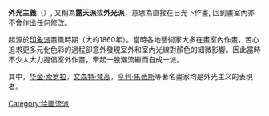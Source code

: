 {{unreferenced|time=2015-10-28T15:04:40+00:00}}
'''外光主義'''（{{lang-en|'''Pleinairism'''}}）, 又稱為'''露天派'''或'''外光派'''，意思為直接在日光下作畫, 回到畫室內亦不會作出任何修改。

起源於[[印象派|印象派]]畫風時期（大約1860年）。當時各地藝術家大多在畫室內作畫，苦心追求更多元化色彩的過程卻意外發現室外和室內光線對顏色的細微影響。因此當時不少人大力提倡室外作畫，牽起一股潮流繼而自成一派。

其中，[[华金·索罗拉|华金·索罗拉]]，[[文森特·梵高|文森特·梵高]]，[[亨利·馬蒂斯|亨利·馬蒂斯]]等著名畫家均是外光主义的表現者。

[[Category:绘画流派|Category:绘画流派]]